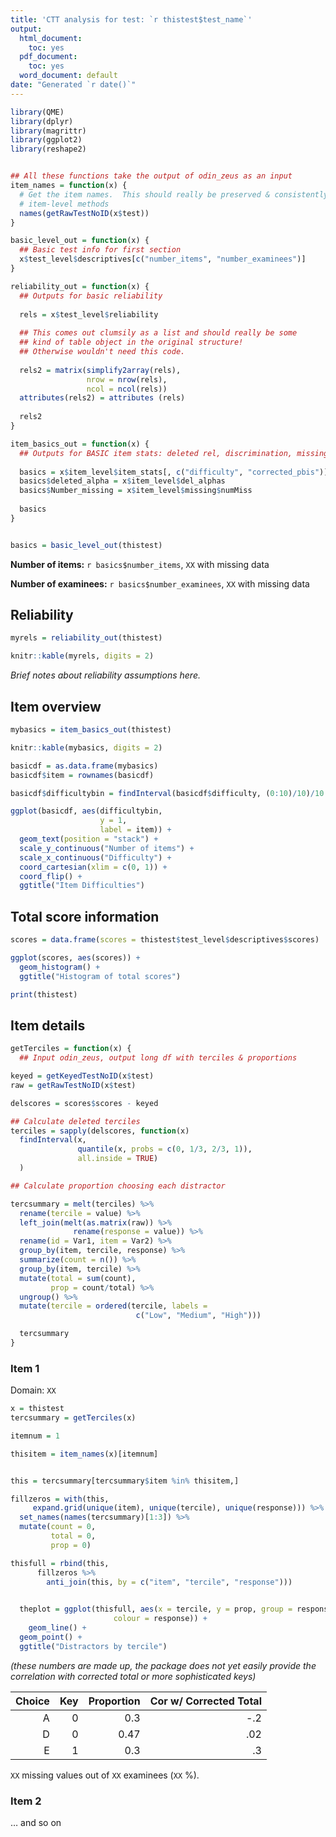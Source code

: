 ```yaml
---
title: 'CTT analysis for test: `r thistest$test_name`'
output:
  html_document:
    toc: yes
  pdf_document:
    toc: yes
  word_document: default
date: "Generated `r date()`"
---
```


```r

library(QME)
library(dplyr)
library(magrittr)
library(ggplot2)
library(reshape2)



```

```r

## All these functions take the output of odin_zeus as an input
item_names = function(x) {
  # Get the item names.  This should really be preserved & consistently applied in the 
  # item-level methods
  names(getRawTestNoID(x$test))
}  

basic_level_out = function(x) {
  ## Basic test info for first section
  x$test_level$descriptives[c("number_items", "number_examinees")]
} 

reliability_out = function(x) {
  ## Outputs for basic reliability
   
  rels = x$test_level$reliability
  
  ## This comes out clumsily as a list and should really be some 
  ## kind of table object in the original structure!
  ## Otherwise wouldn't need this code.
    
  rels2 = matrix(simplify2array(rels),
                 nrow = nrow(rels),
                 ncol = ncol(rels))
  attributes(rels2) = attributes (rels)  
  
  rels2
}

item_basics_out = function(x) {
  ## Outputs for BASIC item stats: deleted rel, discrimination, missing
  
  basics = x$item_level$item_stats[, c("difficulty", "corrected_pbis")]
  basics$deleted_alpha = x$item_level$del_alphas
  basics$Number_missing = x$item_level$missing$numMiss
  
  basics    
}



```

```r

basics = basic_level_out(thistest)

```

**Number of items:** `r basics$number_items`, `XX` with missing data

**Number of examinees:** `r basics$number_examinees`, `XX` with missing data


## Reliability

```r

myrels = reliability_out(thistest)

knitr::kable(myrels, digits = 2)

```

*Brief notes about reliability assumptions here.*

## Item overview

```r

mybasics = item_basics_out(thistest)

knitr::kable(mybasics, digits = 2)


```

```r

basicdf = as.data.frame(mybasics)
basicdf$item = rownames(basicdf)

basicdf$difficultybin = findInterval(basicdf$difficulty, (0:10)/10)/10 - 0.05

ggplot(basicdf, aes(difficultybin,
                    y = 1,
                    label = item)) + 
  geom_text(position = "stack") + 
  scale_y_continuous("Number of items") +
  scale_x_continuous("Difficulty") +
  coord_cartesian(xlim = c(0, 1)) +
  coord_flip() +
  ggtitle("Item Difficulties")


```

## Total score information

```r

scores = data.frame(scores = thistest$test_level$descriptives$scores)

ggplot(scores, aes(scores)) +
  geom_histogram() + 
  ggtitle("Histogram of total scores")

print(thistest)

```

## Item details

```r

getTerciles = function(x) {
  ## Input odin_zeus, output long df with terciles & proportions

keyed = getKeyedTestNoID(x$test)
raw = getRawTestNoID(x$test)

delscores = scores$scores - keyed

## Calculate deleted terciles
terciles = sapply(delscores, function(x)
  findInterval(x, 
               quantile(x, probs = c(0, 1/3, 2/3, 1)),
               all.inside = TRUE)
  )

## Calculate proportion choosing each distractor

tercsummary = melt(terciles) %>% 
  rename(tercile = value) %>% 
  left_join(melt(as.matrix(raw)) %>%
              rename(response = value)) %>%
  rename(id = Var1, item = Var2) %>%
  group_by(item, tercile, response) %>%
  summarize(count = n()) %>%
  group_by(item, tercile) %>%
  mutate(total = sum(count),
         prop = count/total) %>%
  ungroup() %>%
  mutate(tercile = ordered(tercile, labels = 
                            c("Low", "Medium", "High")))

  tercsummary
}

```

### Item 1
Domain: `XX`

```r


x = thistest
tercsummary = getTerciles(x)

itemnum = 1

thisitem = item_names(x)[itemnum]


this = tercsummary[tercsummary$item %in% thisitem,]

fillzeros = with(this, 
     expand.grid(unique(item), unique(tercile), unique(response))) %>%
  set_names(names(tercsummary)[1:3]) %>%
  mutate(count = 0,
         total = 0,
         prop = 0)

thisfull = rbind(this, 
      fillzeros %>% 
        anti_join(this, by = c("item", "tercile", "response")))

      
  theplot = ggplot(thisfull, aes(x = tercile, y = prop, group = response,
                       colour = response)) +
    geom_line() +
  geom_point() + 
  ggtitle("Distractors by tercile")

```

*(these numbers are made up, the package does not yet easily provide the correlation with corrected total or more sophisticated keys)*

| Choice | Key | Proportion | Cor w/ Corrected Total| 
|---:|----:|----:|----:|
|A|0|0.3|-.2|
|D|0|0.47|.02|
|E|1|0.3|.3|

`XX` missing values out of `XX` examinees (`XX` %).

### Item 2
... and so on



